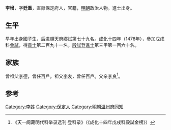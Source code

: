 {{Otheruses|other=名为李增的其他人物|李增}}
{{Otheruses|other=名为李廷重的其他人物|李廷重}}

'''李增'''，字'''廷重'''，直隸保定府人，官籍，[[明朝|明朝]]政治人物。進士出身。

== 生平 ==
早年出身國子生，后进順天府鄉試第七十九名。[[成化|成化]]十四年（1478年），參加戊戌科[[會試|會試]]，得[[貢士|貢士]]第二百九十一名。[[殿試|殿試]]登[[進士|進士]]第三甲第一百六十名。

== 家族 ==
曾祖父[[李德|李德]]，曾任百戶。祖父[[李友|李友]]，曾任百戶。父亲[[李良|李良]]<ref>《天一阁藏明代科举录选刊·登科录》（《成化十四年戊戌科殿試金榜》）</ref>。

==参考==
{{reflist}}

{{成化十四年戊戌科殿試金榜}}

{{Authority control}}

{{DEFAULTSORT:}}
[[Category:李姓|Category:李姓]]
[[Category:保定人|Category:保定人]]
[[Category:明朝溫州府同知|Category:明朝溫州府同知]]


{{明朝人物小作品}}